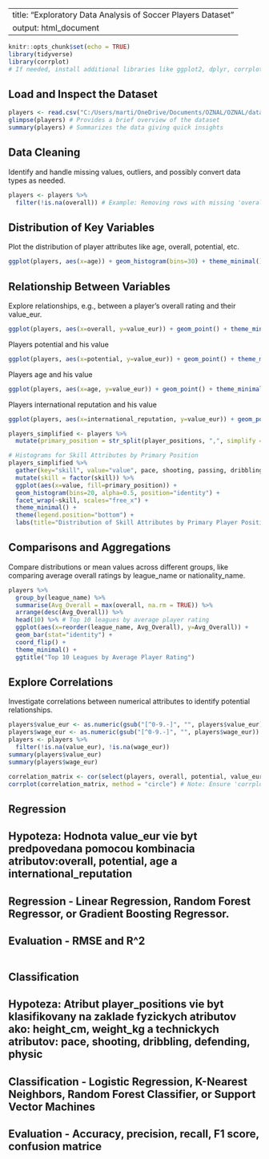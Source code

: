 
---
title: "Exploratory Data Analysis of Soccer Players Dataset"
output: html_document
---

```r
knitr::opts_chunk$set(echo = TRUE)
library(tidyverse)
library(corrplot)
# If needed, install additional libraries like ggplot2, dplyr, corrplot
```

## Load and Inspect the Dataset

```r
players <- read.csv("C:/Users/marti/OneDrive/Documents/OZNAL/OZNAL/data/players_22.csv")
glimpse(players) # Provides a brief overview of the dataset
summary(players) # Summarizes the data giving quick insights
```

## Data Cleaning

Identify and handle missing values, outliers, and possibly convert data types as needed.

```r
players <- players %>% 
  filter(!is.na(overall)) # Example: Removing rows with missing 'overall' ratings
```

## Distribution of Key Variables

Plot the distribution of player attributes like age, overall, potential, etc.

```r
ggplot(players, aes(x=age)) + geom_histogram(bins=30) + theme_minimal() + ggtitle("Distribution of Player Ages")
```

## Relationship Between Variables

Explore relationships, e.g., between a player's overall rating and their value_eur.

```r
ggplot(players, aes(x=overall, y=value_eur)) + geom_point() + theme_minimal() + ggtitle("Overall Rating vs. Market Value")
```

Players potential and his value
```r
ggplot(players, aes(x=potential, y=value_eur)) + geom_point() + theme_minimal() + ggtitle("Potential vs. Market Value")
```

Players age and his value
```r
ggplot(players, aes(x=age, y=value_eur)) + geom_point() + theme_minimal() + ggtitle("Age vs. Market Value")
```

Players international reputation and his value
```r
ggplot(players, aes(x=international_reputation, y=value_eur)) + geom_point() + theme_minimal() + ggtitle("International reputation vs. Market Value")
```


```r
players_simplified <- players %>%
  mutate(primary_position = str_split(player_positions, ",", simplify = TRUE)[,1])

# Histograms for Skill Attributes by Primary Position
players_simplified %>%
  gather(key="skill", value="value", pace, shooting, passing, dribbling, defending, physic) %>%
  mutate(skill = factor(skill)) %>%
  ggplot(aes(x=value, fill=primary_position)) + 
  geom_histogram(bins=20, alpha=0.5, position="identity") + 
  facet_wrap(~skill, scales="free_x") +
  theme_minimal() +
  theme(legend.position="bottom") +
  labs(title="Distribution of Skill Attributes by Primary Player Positions", x="Attribute Value", y="Frequency")

```

## Comparisons and Aggregations

Compare distributions or mean values across different groups, like comparing average overall ratings by league_name or nationality_name.

```r
players %>%
  group_by(league_name) %>%
  summarise(Avg_Overall = max(overall, na.rm = TRUE)) %>%
  arrange(desc(Avg_Overall)) %>%
  head(10) %>% # Top 10 leagues by average player rating
  ggplot(aes(x=reorder(league_name, Avg_Overall), y=Avg_Overall)) +
  geom_bar(stat="identity") +
  coord_flip() +
  theme_minimal() +
  ggtitle("Top 10 Leagues by Average Player Rating")
```

## Explore Correlations

Investigate correlations between numerical attributes to identify potential relationships.

```r
players$value_eur <- as.numeric(gsub("[^0-9.-]", "", players$value_eur))
players$wage_eur <- as.numeric(gsub("[^0-9.-]", "", players$wage_eur))
players <- players %>%
  filter(!is.na(value_eur), !is.na(wage_eur))
summary(players$value_eur)
summary(players$wage_eur)

correlation_matrix <- cor(select(players, overall, potential, value_eur, age, wage_eur))
corrplot(correlation_matrix, method = "circle") # Note: Ensure 'corrplot' package is installed
```

## Regression
## Hypoteza: Hodnota value_eur vie byt predpovedana pomocou kombinacia atributov:overall, potential, age a international_reputation

## Regression - Linear Regression, Random Forest Regressor, or Gradient Boosting Regressor.

## Evaluation - RMSE and R^2

```

```

## Classification
## Hypoteza: Atribut player_positions vie byt klasifikovany na zaklade fyzickych atributov ako: height_cm, weight_kg a technickych atributov: pace, shooting, dribbling, defending, physic

## Classification - Logistic Regression, K-Nearest Neighbors, Random Forest Classifier, or Support Vector Machines

## Evaluation - Accuracy, precision, recall, F1 score, confusion matrice

```

```




